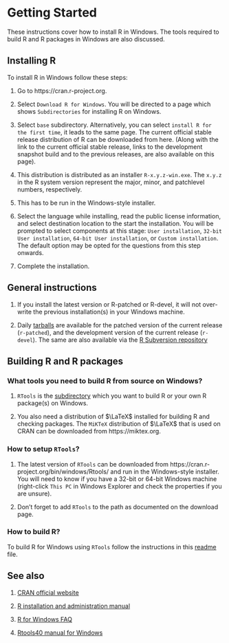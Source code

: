 # Getting Started 

These instructions cover how to install $\textsf{R}$ in Windows. The tools required to build $\textsf{R}$ and $\textsf{R}$ packages in Windows are also discussed.

## Installing $\textsf{R}$

To install $\textsf{R}$ in Windows follow these steps:

1. Go to https://cran.r-project.org.

2. Select `Download R for Windows`. You will be directed to a page which shows `Subdirectories` for installing R on Windows.

3. Select `base` subdirectory. Alternatively, you can select `install R for the first time`, it leads to the same page. The current official stable release distribution of $\textsf{R}$ can be downloaded from here. (Along with the link to the current official stable release, links to the development snapshot build and to the previous releases, are also available on this page).

4. This distribution is distributed as an installer `R-x.y.z-win.exe`. The `x.y.z` in the $\textsf{R}$ system version represent the major, minor, and patchlevel numbers, respectively.

5. This has to be run in the Windows-style installer.

6. Select the language while installing, read the public license information, and select destination location to the start the installation. You will be prompted to select components at this stage: `User installation`, `32-bit User installation`, `64-bit User installation`, or `Custom installation`. The default option may be opted for the questions from this step onwards. 

7. Complete the installation.

## General instructions

1. If you install the latest version or R-patched or R-devel, it will not over-write the previous installation(s) in your Windows machine.

2. Daily [tarballs](https://stat.ethz.ch/R/daily/) are available for the patched version of the current release (`r-patched`), and the development version of the current release (`r-devel`). The same are also available via the [R Subversion repository](https://svn.R-project.org/R/)

## Building $\textsf{R}$ and $\textsf{R}$ packages

### What tools you need to build $\textsf{R}$ from source on Windows?

1. `RTools` is the [subdirectory](https://cran.r-project.org/bin/windows/Rtools/) which you want to build $\textsf{R}$ or your own $\textsf{R}$ package(s) on Windows. 

2. You also need a distribution of $\LaTeX$ installed for building $\textsf{R}$ and checking packages. The `MiKTeX` distribution of $\LaTeX$ that is used on CRAN can be downloaded from https://miktex.org.

### How to setup `RTools`?

1. The latest version of `RTools` can be downloaded from https://cran.r-project.org/bin/windows/Rtools/ and run in the Windows-style installer. You will need to know if you have a 32-bit or 64-bit Windows machine (right-click `This PC` in Windows Explorer and check the properties if you are unsure).

2. Don't forget to add `RTools` to the path as documented on the download page.

### How to build $\textsf{R}$?

To build $\textsf{R}$ for Windows using `RTools` follow the instructions in this [readme](https://github.com/r-windows/r-base#readme) file.

## See also

1. [CRAN official website](https://cran.r-project.org)

2. [R installation and administration manual](https://cran.r-project.org/doc/manuals/r-patched/R-admin.html)

3. [R for Windows FAQ](https://cran.r-project.org/bin/windows/base/rw-FAQ.html)

4. [Rtools40 manual for Windows](https://cran.r-project.org/bin/windows/Rtools/)
